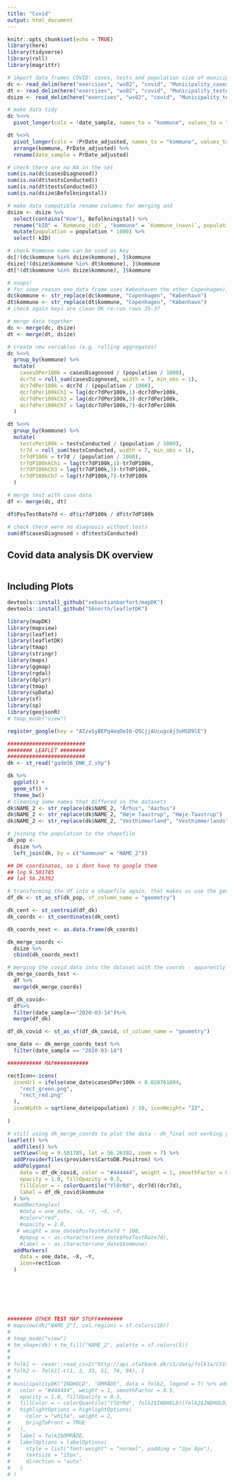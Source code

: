 ```yaml
---
title: "Covid"
output: html_document
---
```


```r
knitr::opts_chunk$set(echo = TRUE)
library(here)
library(tidyverse)
library(roll)
library(magrittr)

# import data frames COVID: cases, tests and population size of municipalities
dc <- read_delim(here("exercises", "ws02", "covid", "Municipality_cases_time_series.csv"), ";", escape_double = FALSE, trim_ws = TRUE)
dt <- read_delim(here("exercises", "ws02", "covid", "Municipality_tested_persons_time_series.csv"), ";", escape_double = FALSE, trim_ws = TRUE)
dsize <- read_delim(here("exercises", "ws02", "covid", "Municipality_test_pos.csv"), ";", escape_double = FALSE, trim_ws = TRUE)

# make data tidy
dc %<>%
  pivot_longer(cols = !date_sample, names_to = "kommune", values_to = "casesDiagnosed") %>% arrange(kommune, date_sample)

dt %<>%
  pivot_longer(cols = !PrDate_adjusted, names_to = "kommune", values_to = "testsConducted") %>%
  arrange(kommune, PrDate_adjusted) %>%
  rename(date_sample = PrDate_adjusted)

# check there are no NA in the set
sum(is.na(dc$casesDiagnosed))
sum(is.na(dt$testsConducted))
sum(is.na(dt$testsConducted))
sum(is.na(dsize$Befolkningstal))

# make data compatible rename columns for merging and
dsize <- dsize %>%
  select(contains("Kom"), Befolkningstal) %>%
  rename("kID" = `Kommune_(id)`, "kommune" = `Kommune_(navn)`, population = Befolkningstal) %>%
  mutate(population = population * 1000) %>%
  select(-kID)

# check Kommune name can be used as key
dc[!(dc$kommune %in% dsize$kommune), ]$kommune
dsize[!(dsize$kommune %in% dt$kommune), ]$kommune
dt[!(dt$kommune %in% dsize$kommune), ]$kommune

# ooops!
# for some reason one data frame uses Københaven the other Copenhagen),
dc$kommune <- str_replace(dc$kommune, "Copenhagen", "København")
dt$kommune <- str_replace(dt$kommune, "Copenhagen", "København")
# check again keys are clean OK re-run rows 35-37

# merge data together
dc <- merge(dc, dsize)
dt <- merge(dt, dsize)

# create new variables (e.g. rolling aggregates)
dc %<>%
  group_by(kommune) %>%
  mutate(
    casesDPer100k = casesDiagnosed / (population / 1000),
    dcr7d = roll_sum(casesDiagnosed, width = 7, min_obs = 1),
    dcr7dPer100k = dcr7d / (population / 1000),
    dcr7dPer100kCh1 = lag(dcr7dPer100k,1)-dcr7dPer100k,
    dcr7dPer100kCh3 = lag(dcr7dPer100k,3)-dcr7dPer100k,
    dcr7dPer100kCh7 = lag(dcr7dPer100k,7)-dcr7dPer100k
  )

dt %<>%
  group_by(kommune) %>%
  mutate(
    testsPer100k = testsConducted / (population / 1000),
    tr7d = roll_sum(testsConducted, width = 7, min_obs = 1),
    tr7dP100k = tr7d / (population / 1000),
    tr7dP100kkCh1 = lag(tr7dP100k,1)-tr7dP100k,
    tr7dP100kCh3 = lag(tr7dP100k,3)-tr7dP100k,
    tr7dP100kCh7 = lag(tr7dP100k,7)-tr7dP100k
  )

# merge test with case data
df <- merge(dc, dt)

df$PosTestRate7d <- df$ir7dP100k / df$tr7dP100k

# check there were no diagnosis without tests
sum(df$casesDiagnosed > df$testsConducted)
```

## Covid data analysis DK overview


```r

```

## Including Plots



```r
devtools::install_github("sebastianbarfort/mapDK")
devtools::install_github("56north/leafletDK")

library(mapDK)
library(mapview)
library(leaflet)
library(leafletDK)
library(tmap)
library(stringr)
library(maps)
library(ggmap)
library(rgdal)
library(dplyr)
library(tmap)
library(spData)
library(sf)
library(sp)
library(geojsonR)
# tmap_mode("view")

register_google(key = "AIzaSyBEPq4eqOeI6-O5CjjAUcugcAj3oHSD9lE")

#########################
######## LEAFLET ########
#########################
dk <- st_read("gadm36_DNK_2.shp")

dk %>%
  ggplot() +
  geom_sf() +
  theme_bw()
# cleaning some names that differed in the datasets
dk$NAME_2 <- str_replace(dk$NAME_2, "Århus", "Aarhus")
dk$NAME_2 <- str_replace(dk$NAME_2, "Høje Taastrup", "Høje-Taastrup")
dk$NAME_2 <- str_replace(dk$NAME_2, "Vesthimmerland", "Vesthimmerlands")

# joining the population to the shapefile
dk_pop <-
  dsize %>%
  left_join(dk, by = c("kommune" = "NAME_2"))

## DK coordinates, so i dont have to google them
## lng 9.501785
## lat 56.26392

# transforming the df into a shapefile again, that makes us use the geometry points
df_dk <- st_as_sf(dk_pop, sf_column_name = "geometry")

dk_cent <- st_centroid(df_dk)
dk_coords <- st_coordinates(dk_cent)

dk_coords_next <- as.data.frame(dk_coords)

dk_merge_coords <-
  dsize %>%
  cbind(dk_coords_next)

# merging the covid data into the dataset with the coords - apparently this can't be plotted (or takes an eternity), might too much data in the frame
dk_merge_coords_test <-
  df %>%
  merge(dk_merge_coords)

df_dk_covid<-
  df%>%
  filter(date_sample=="2020-03-14")%>%
  merge(df_dk)

df_dk_covid <- st_as_sf(df_dk_covid, sf_column_name = "geometry")

one_date <- dk_merge_coords_test %>%
  filter(date_sample == "2020-03-14")

########### MAP###########

rectIcon<-icons(
  iconUrl = ifelse(one_date$casesDPer100k < 0.028761804,
    "rect_green.png", 
    "rect_red.png"
  ),
  iconWidth = sqrt(one_date$population) / 10, iconHeight= "22",
  
)

# still using dk_merge_coords to plot the data - dk_final not working yet
leaflet() %>%
  addTiles() %>%
  setView(lng = 9.501785, lat = 56.26392, zoom = 7) %>%
  addProviderTiles(providers$CartoDB.Positron) %>%
  addPolygons(
    data = df_dk_covid, color = "#444444", weight = 1, smoothFactor = 0.5,
    opacity = 1.0, fillOpacity = 0.5,
    fillColor = ~ colorQuantile("YlOrRd", dcr7d)(dcr7d),
    label = df_dk_covid$kommune
  ) %>%
  #addRectangles(
    #data = one_date, ~X, ~Y, ~X, ~Y,
    #color="red",
    #opacity = 1.0,
   # weight = one_date$PosTestRate7d * 100, 
    #popup = ~ as.character(one_date$PosTestRate7d), 
    #label = ~ as.character(one_date$kommune)
  addMarkers(
    data = one_date, ~X, ~Y,
    icon=rectIcon
  )







######## OTHER TEST MAP STUFF########
# mapview(dk["NAME_2"], col.regions = sf.colors(10))
#
# tmap_mode("view")
# tm_shape(dk) + tm_fill("NAME_2", palette = sf.colors(5))
#
#
# folk1 <- readr::read_csv2("http://api.statbank.dk/v1/data/folk1a/CSV?OMR%C3%85DE=*")
# folk2 <- folk1[-c(1, 2, 33, 51, 74, 94), ]
#
# municipalityDK("INDHOLD", "OMRÅDE", data = folk2, legend = T) %>% addPolygons(
#   color = "#444444", weight = 1, smoothFactor = 0.5,
#   opacity = 1.0, fillOpacity = 0.5,
#   fillColor = ~ colorQuantile("YlOrRd", folk2$INDHOLD)(folk2$INDHOLD),
#   highlightOptions = highlightOptions(
#     color = "white", weight = 2,
#     bringToFront = TRUE
#   ),
#   label = folk2$OMRÅDE,
#   labelOptions = labelOptions(
#     style = list("font-weight" = "normal", padding = "3px 8px"),
#     textsize = "15px",
#     direction = "auto"
#   )
# )
```
